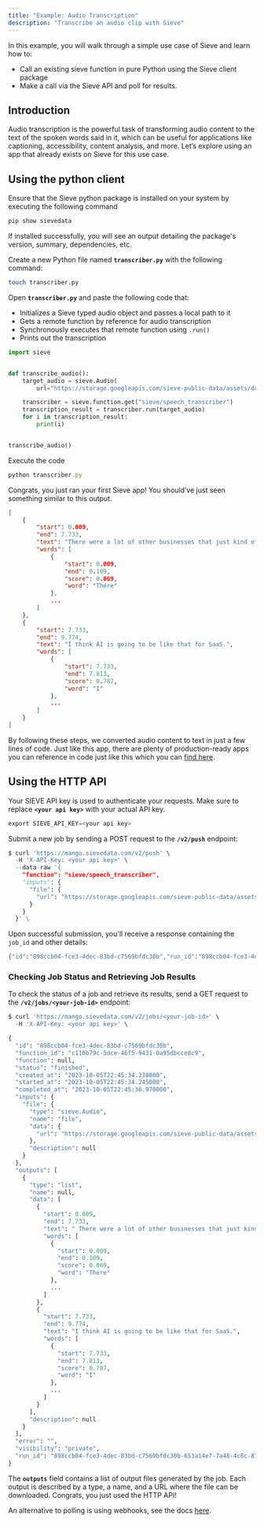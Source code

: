 ```yaml
---
title: "Example: Audio Transcription"
description: "Transcribe an audio clip with Sieve"
---
```


In this example, you will walk through a simple use case of Sieve and learn how to:

- Call an existing sieve function in pure Python using the Sieve client package
- Make a call via the Sieve API and poll for results.

## **Introduction**

Audio transcription is the powerful task of transforming audio content to the text of the spoken words said in it, which can be useful for applications like captioning, accessibility, content analysis, and more. Let’s explore using an app that already exists on Sieve for this use case.

## **Using the python client**

Ensure that the Sieve python package is installed on your system by executing the following command

```python
pip show sievedata
```

If installed successfully, you will see an output detailing the package's version, summary, dependencies, etc.

Create a new Python file named **`transcriber.py`** with the following command:

```bash
touch transcriber.py
```

Open **`transcriber.py`** and paste the following code that:

- Initializes a Sieve typed audio object and passes a local path to it
- Gets a remote function by reference for audio transcription
- Synchronously executes that remote function using `.run()`
- Prints out the transcription

```python
import sieve


def transcribe_audio():
    target_audio = sieve.Audio(
        url="https://storage.googleapis.com/sieve-public-data/assets/dub.m4a")

    transcriber = sieve.function.get("sieve/speech_transcriber")
    transcription_result = transcriber.run(target_audio)
    for i in transcription_result:
        print(i)


transcribe_audio()
```

Execute the code

```jsx
python transcriber.py
```

Congrats, you just ran your first Sieve app! You should’ve just seen something similar to this output.

```json
[
    {
        "start": 0.009,
        "end": 7.733,
        "text": "There were a lot of other businesses that just kind of fell by the wayside because they just couldn't make the adaptation from desktop to mobile computing.",
        "words": [
            {
                "start": 0.009,
                "end": 0.109,
                "score": 0.069,
                "word": "There"
            },
            ...
        ]
    },
    {
        "start": 7.733,
        "end": 9.774,
        "text": "I think AI is going to be like that for SaaS.",
        "words": [
            {
                "start": 7.733,
                "end": 7.813,
                "score": 0.787,
                "word": "I"
            },
            ...
        ]
    }
]
```

By following these steps, we converted audio content to text in just a few lines of code. Just like this app, there are plenty of production-ready apps you can reference in code just like this which you can [find here](https://www.sievedata.com/explore).

## **Using the HTTP API**

Your SIEVE API key is used to authenticate your requests. Make sure to replace **`<your api key>`** with your actual API key.

```python
export SIEVE_API_KEY=<your api key>
```

Submit a new job by sending a POST request to the **`/v2/push`** endpoint:

```python
$ curl 'https://mango.sievedata.com/v2/push' \
  -H 'X-API-Key: <your api key>' \
  --data-raw '{
    "function": "sieve/speech_transcriber",
    "inputs": {
      "file": {
        "url": "https://storage.googleapis.com/sieve-public-data/assets/dub.m4a"
      }
    }
  }' \
```

Upon successful submission, you'll receive a response containing the `job_id` and other details:

```sh
{"id":"898ccb04-fce3-4dec-83bd-c7569bfdc30b","run_id":"898ccb04-fce3-4dec-83bd-c7569bfdc30b-653a14e7-7a48-4c8c-872b-6715a28aca1f","stream_output":true,"status":"queued","organization_id":"c0ec7825-0fcb-444e-b0b9-9660c40fa0f4","model_id":"c110b79c-5dce-46f5-9431-0a95dbcce8c9","workflow_id":null}
```

### ****Checking Job Status and Retrieving Job Results****

To check the status of a job and retrieve its results, send a GET request to the **`/v2/jobs/<your-job-id>`** endpoint:

```python
$ curl 'https://mango.sievedata.com/v2/jobs/<your-job-id>' \
  -H 'X-API-Key: <your api key>' \

{
  "id": "898ccb04-fce3-4dec-83bd-c7569bfdc30b",
  "function_id": "c110b79c-5dce-46f5-9431-0a95dbcce8c9",
  "function": null,
  "status": "finished",
  "created_at": "2023-10-05T22:45:34.238000",
  "started_at": "2023-10-05T22:45:34.245000",
  "completed_at": "2023-10-05T22:45:36.970000",
  "inputs": {
    "file": {
      "type": "sieve.Audio",
      "name": "file",
      "data": {
        "url": "https://storage.googleapis.com/sieve-public-data/assets/dub.m4a"
      },
      "description": null
    }
  },
  "outputs": [
    {
      "type": "list",
      "name": null,
      "data": [
        {
          "start": 0.009,
          "end": 7.733,
          "text": " There were a lot of other businesses that just kind of fell by the wayside because they just couldn't make the adaptation from desktop to mobile computing.",
          "words": [
            {
              "start": 0.009,
              "end": 0.109,
              "score": 0.069,
              "word": "There"
            },
            ...
          ]
        },
        {
          "start": 7.733,
          "end": 9.774,
          "text": "I think AI is going to be like that for SaaS.",
          "words": [
            {
              "start": 7.733,
              "end": 7.813,
              "score": 0.787,
              "word": "I"
            },
            ...
          ]
        }
      ],
      "description": null
    }
  ],
  "error": "",
  "visibility": "private",
  "run_id": "898ccb04-fce3-4dec-83bd-c7569bfdc30b-653a14e7-7a48-4c8c-872b-6715a28aca1f"
}
```

The **`outputs`** field contains a list of output files generated by the job. Each output is described by a type, a name, and a URL where the file can be downloaded. Congrats, you just used the HTTP API!

An alternative to polling is using webhooks, see the docs [here](/guide/custom-apps/webhooks).
